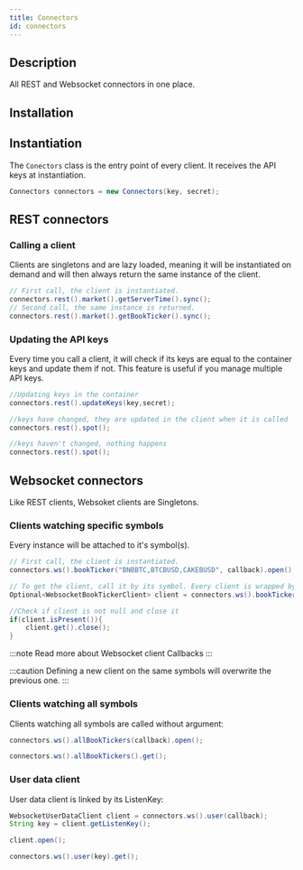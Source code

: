```yaml
---
title: Connectors
id: connectors
---
```



<RepoBadges artifact="connectors" />

## Description

All REST and Websocket connectors in one place.

## Installation

<ArtifactInstall repo="connectors" />

## Instantiation

The `Conectors` class is the entry point of every client. It receives the API keys at instantiation.

```java
Connectors connectors = new Connectors(key, secret);
```

## REST connectors

### Calling a client

Clients are singletons and are lazy loaded, meaning it will be instantiated on demand and will then always return the same instance of the client.

```java
// First call, the client is instantiated.
connectors.rest().market().getServerTime().sync();
// Second call, the same instance is returned.
connectors.rest().market().getBookTicker().sync();
```

### Updating the API keys

Every time you call a client, it will check if its keys are equal to the container keys and update them if not. This feature is useful if you manage multiple API keys.

```java
//Updating keys in the container
connectors.rest().updateKeys(key,secret);

//keys have changed, they are updated in the client when it is called
connectors.rest().spot();

//keys haven't changed, nothing happens
connectors.rest().spot();
```

## Websocket connectors

Like REST clients, Websoket clients are Singletons.

### Clients watching specific symbols

Every instance will be attached to it's symbol(s).

```java
// First call, the client is instantiated.
connectors.ws().bookTicker("BNBBTC,BTCBUSD,CAKEBUSD", callback).open();

// To get the client, call it by its symbol. Every client is wrapped by an Optional object.
Optional<WebsocketBookTickerClient> client = connectors.ws().bookTicker("BNBBTC,BTCBUSD,CAKEBUSD");

//Check if client is not null and close it
if(client.isPresent()){
    client.get().close();
}
```

:::note
Read more about Websocket client <Link to="/docs/endpoints/websocket#event-callback">Callbacks</Link>
:::

:::caution
Defining a new client on the same symbols will overwrite the previous one.
:::

### Clients watching all symbols

Clients watching all symbols are called without argument:

```java
connectors.ws().allBookTickers(callback).open();

connectors.ws().allBookTickers().get();
```

### User data client

User data client is linked by its ListenKey:

```java
WebsocketUserDataClient client = connectors.ws().user(callback);
String key = client.getListenKey();

client.open();

connectors.ws().user(key).get();
```
